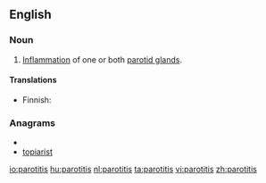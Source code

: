 ==English==

===Noun===
{{en-noun|parotitides}} 
{{wikipedia}}

# {{pathology}} [[inflammation|Inflammation]] of one or both [[parotid gland]]s.

====Translations====
{{trans-top|inflammation of parotid gland}}
* Finnish: {{t|fi|parotiitti}}
{{trans-mid}}
{{trans-bottom}}

===Anagrams===
* {{alphagram|aiioprstt}}
* [[topiarist#English|topiarist]]

[[io:parotitis]]
[[hu:parotitis]]
[[nl:parotitis]]
[[ta:parotitis]]
[[vi:parotitis]]
[[zh:parotitis]]